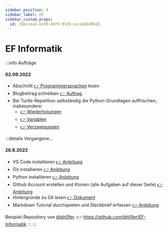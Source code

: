 ```yaml
---
sidebar_position: 0
sidebar_label: EF
sidebar_custom_props:
  id: 15bccea3-bcb9-4bf9-9329-cacab8149b2b
---
```



# EF Informatik

:::info Aufträge

#### 02.09.2022

- Abschnitt [👉 Programmiersprachen](01-Programmieren/01-Programmiersprachen/index.md) lesen
- Blogbeitrag schreiben [👉 Auftrag](01-Programmieren/03-Turtle-Repetition/index.md)
- Bei Turtle-Repetition selbständig die Python-Grundlagen auffrischen, insbesondere:
  - [👉 Wiederholungen](01-Programmieren/03-Turtle-Repetition/003-repeat.md)
  - [👉 Variablen](01-Programmieren/03-Turtle-Repetition/007-variablen.md)
  - [👉 Verzweigungen](01-Programmieren/03-Turtle-Repetition/008-verzweigung.md)

:::details Vergangene...
#### 26.8.2022

- VS Code installieren [👉 Anleitung](01-Programmieren/02-Infrastruktur/05-vscode/index.md)
- Git installieren [👉 Anleitung](01-Programmieren/02-Infrastruktur/02-git.md)
- Python installieren [👉 Anleitung](01-Programmieren/02-Infrastruktur/04-Python/index.md)
- Github Account erstellen und Klonen (alle Aufgaben auf dieser Seite) [👉 Anleitung](01-Programmieren/02-Infrastruktur/03-github.md)
- Hintergründe zu Git lesen [👉 Dokument](01-Programmieren/02-Infrastruktur/02-git.md)
- Markdown Tutorial durchspielen und Steckbrief erfassen [👉 Anleitung](01-Programmieren/02-Infrastruktur/10-markdown.md)

Beispiel-Repository von [@bh0fer](https://github.com/bh0fer): 👉 https://github.com/bh0fer/EF-Informatik
:::
:::


<Table
  header={["Datum", "Thema", "Inhalt"]}
  compact
  selectable
  rows={hs2022}
  order={SortTimeTableByDate}
/>
